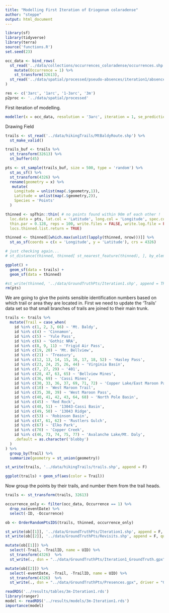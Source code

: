 ```yaml
---
title: "Modelling First Iteration of Eriogonum coloradense"
author: "steppe"
output: html_document
---
```



```r
library(sf)
library(tidyverse)
library(terra)
source('functions.R')
set.seed(23)
```


```r

occ_data <- bind_rows(
  st_read('../data/collections/occurrences_coloradense/occurrences.shp', quiet = T) %>% 
    mutate(Occurrence = 1) %>% 
    st_transform(32613),
  st_read('../data/spatial/processed/pseudo-absences/iteration1/absences.shp', quiet = T) 
)

res <- c('3arc', '1arc', '1-3arc', '3m')
p2proc <- '../data/spatial/processed'

```

First iteration of modelling. 

```r
modeller(x = occ_data, resolution = '3arc', iteration = 1, se_prediction = TRUE)
```

Drawing Field 

```r

trails <- st_read('../data/hikingTrails/MtBaldyRoute.shp') %>% 
  st_make_valid() 

trails_buf <- trails %>% 
  st_transform(32613) %>% 
  st_buffer(45)

pts <- st_sample(trails_buf, size = 500, type = 'random') %>% 
  st_as_sf() %>% 
  st_transform(4326) %>% 
  rename(geometry = x) %>% 
   mutate(
    Longitude = unlist(map(.$geometry,1)), 
    Latitude = unlist(map(.$geometry,2)), 
    Species = 'Points'
  )

thinned <- spThin::thin( # no points found within 90m of each other !
  loc.data = pts, lat.col = 'Latitude', long.col = 'Longitude', spec.col = 'Species',
  thin.par = 0.128, reps = 100, write.files = FALSE, write.log.file = FALSE, 
  locs.thinned.list.return = TRUE) 

thinned <- thinned[[which.max(unlist(lapply(thinned, nrow)))]] %>% 
  st_as_sf(coords = c(x = 'Longitude', y = 'Latitude'), crs = 4326) 

# just checking again... 
# st_distance(thinned, thinned[ st_nearest_feature(thinned), ], by_element = T)

ggplot() + 
  geom_sf(data = trails) + 
  geom_sf(data = thinned) 

#st_write(thinned, '../data/GroundTruthPts/Iteration1.shp', append = TRUE)
rm(pts)
```

We are going to give the points sensible identification numbers based on which trail or area they are located in. 
First we need to update the 'Trails' data set so that small branches of trails are joined to their main trunk.
```r

trails <- trails %>% 
  mutate(Trail = case_when(
    id %in% c(1, 2, 3, 66) ~ 'Mt. Baldy',
    id %in% c(4) ~ 'Cinnamon',
    id %in% c(5) ~ 'Yule Pass',
    id %in% c(6) ~ 'Gothic NRA',
    id %in% c(8, 9, 11) ~ 'Frigid Air Pass',
    id %in% c(19, 20) ~ 'Mt. Bellview',
    id %in% c(21) ~ 'Treasury',
    id %in% c(12, 13, 14, 15, 16, 17, 18, 52) ~ 'Hasley Pass',
    id %in% c(23, 24, 25, 26, 44) ~ 'Virginia Basin',  
    id %in% c(7, 27, 29) ~ '401', 
    id %in% c(28, 47, 63, 65) ~ 'Bellview Mines', 
    id %in% c(36, 69) ~ 'Cassi Mines', 
    id %in% c(30, 33, 36, 37, 69, 71, 72) ~ 'Copper Lake/East Maroon Pass', 
    id %in% c(10) ~ 'West Maroon Trail',
    id %in% c(35, 38, 39) ~ 'West Maroon Pass', 
    id %in% c(40, 41, 42, 43, 64, 68) ~ 'North Pole Basin', 
    id %in% c(45) ~ 'Red Rock', 
    id %in% c(48, 51) ~ '13043-Cassi Basin', 
    id %in% c(49, 50) ~ '13043 Ridge', 
    id %in% c(53) ~ 'Robinson Basin',
    id %in% c(47, 61, 62) ~ 'Rustlers Gulch',
    id %in% c(67) ~ 'Elko Park',
    id %in% c(70) ~ 'Copper Creek',
    id %in% c(46, 73, 74, 75, 77) ~ 'Avalanche Lake/Mt. Daly',
    .default = as.character('blobby')
  )
) %>% 
  group_by(Trail) %>% 
  summarize(geometry = st_union(geometry))

st_write(trails, '../data/hikingTrails/trails.shp', append = F)

ggplot(trails) + geom_sf(aes(color = Trail))
```

Now group the points by their trails, and number them from the trail heads. 
```r

trails <- st_transform(trails, 32613) 

occurrence_only <- filter(occ_data, Occurrence == 1) %>% 
  drop_na(eventDate) %>% 
  select(-ID, -Occurrence)

ob <- OrderRandomPtsIDS(trails, thinned, occurrence_only)

st_write(ob[[1]], '../data/GroundTruthPts/Iteration1.shp', append = F, quiet = T) 
st_write(ob[[2]], '../data/GroundTruthPts/Revisits.shp', append = F, quiet = T) 

mutate(ob[[1]]) %>% 
  select(-Trail, -TrailID, name = UID) %>% 
  st_transform(4326)  %>% 
  st_write(., dsn = "../data/GroundTruthPts/Iteration1_GroundTruth.gpx", driver = "GPX")

mutate(ob[[2]]) %>% 
  select(-eventDate, -Trail, -TrailID, name = UID) %>% 
  st_transform(4326)  %>% 
  st_write(., dsn = "../data/GroundTruthPts/Presences.gpx", driver = "GPX")
```



```r
readRDS('../results/tables/3m-Iteration1.rds')
library(ranger)
model <- readRDS('../results/models/3m-Iteration1.rds')
importance(model)
```


